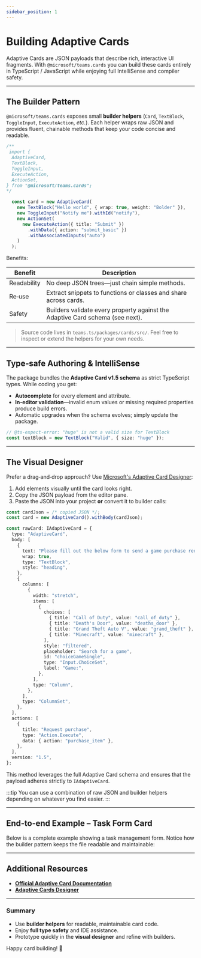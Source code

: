 ```yaml
---
sidebar_position: 1
---
```


# Building Adaptive Cards

Adaptive Cards are JSON payloads that describe rich, interactive UI fragments.
With `@microsoft/teams.cards` you can build these cards entirely in TypeScript / JavaScript while enjoying full IntelliSense and compiler safety.

---

## The Builder Pattern

`@microsoft/teams.cards` exposes small **builder helpers** (`Card`, `TextBlock`, `ToggleInput`, `ExecuteAction`, _etc._).
Each helper wraps raw JSON and provides fluent, chainable methods that keep your code concise and readable.

```ts
/**
 import {
  AdaptiveCard,
  TextBlock,
  ToggleInput,
  ExecuteAction,
  ActionSet,
} from "@microsoft/teams.cards";
*/

  const card = new AdaptiveCard(
    new TextBlock("Hello world", { wrap: true, weight: "Bolder" }),
    new ToggleInput("Notify me").withId("notify"),
    new ActionSet(
      new ExecuteAction({ title: "Submit" })
        .withData({ action: "submit_basic" })
        .withAssociatedInputs("auto")
    )
  );
```

Benefits:

| Benefit     | Description                                                                   |
| ----------- | ----------------------------------------------------------------------------- |
| Readability | No deep JSON trees—just chain simple methods.                                 |
| Re‑use      | Extract snippets to functions or classes and share across cards.              |
| Safety      | Builders validate every property against the Adaptive Card schema (see next). |

> Source code lives in `teams.ts/packages/cards/src/`. Feel free to inspect or extend the helpers for your own needs.

---

## Type‑safe Authoring & IntelliSense

The package bundles the **Adaptive Card v1.5 schema** as strict TypeScript types.
While coding you get:

- **Autocomplete** for every element and attribute.
- **In‑editor validation**—invalid enum values or missing required properties produce build errors.
- Automatic upgrades when the schema evolves; simply update the package.

```ts
// @ts-expect-error: "huge" is not a valid size for TextBlock
const textBlock = new TextBlock("Valid", { size: "huge" });
```

---

## The Visual Designer

Prefer a drag‑and‑drop approach? Use [Microsoft's Adaptive Card Designer](https://adaptivecards.microsoft.com/designer.html):

1. Add elements visually until the card looks right.
2. Copy the JSON payload from the editor pane.
3. Paste the JSON into your project **or** convert it to builder calls:

```typescript
const cardJson = /* copied JSON */;
const card = new AdaptiveCard().withBody(cardJson);
```

```ts
const rawCard: IAdaptiveCard = {
  type: "AdaptiveCard",
  body: [
    {
      text: "Please fill out the below form to send a game purchase request.",
      wrap: true,
      type: "TextBlock",
      style: "heading",
    },
    {
      columns: [
        {
          width: "stretch",
          items: [
            {
              choices: [
                { title: "Call of Duty", value: "call_of_duty" },
                { title: "Death's Door", value: "deaths_door" },
                { title: "Grand Theft Auto V", value: "grand_theft" },
                { title: "Minecraft", value: "minecraft" },
              ],
              style: "filtered",
              placeholder: "Search for a game",
              id: "choiceGameSingle",
              type: "Input.ChoiceSet",
              label: "Game:",
            },
          ],
          type: "Column",
        },
      ],
      type: "ColumnSet",
    },
  ],
  actions: [
    {
      title: "Request purchase",
      type: "Action.Execute",
      data: { action: "purchase_item" },
    },
  ],
  version: "1.5",
};
```

This method leverages the full Adaptive Card schema and ensures that the payload adheres strictly to `IAdaptiveCard`.

:::tip
You can use a combination of raw JSON and builder helpers depending on whatever you find easier.
:::

---

## End‑to‑end Example – Task Form Card

Below is a complete example showing a task management form. Notice how the builder pattern keeps the file readable and maintainable:

<FileCodeBlock
    lang="typescript"
    src="/generated-snippets/ts/index.snippet.sending-adaptive-card-e2e.ts"
/>

---

## Additional Resources

- [**Official Adaptive Card Documentation**](https://adaptivecards.microsoft.com/)
- [**Adaptive Cards Designer**](https://adaptivecards.microsoft.com/designer.html)

---

### Summary

- Use **builder helpers** for readable, maintainable card code.
- Enjoy **full type safety** and IDE assistance.
- Prototype quickly in the **visual designer** and refine with builders.

Happy card building! 🎉
